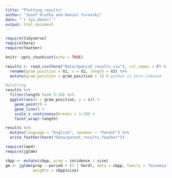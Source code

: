 ```yaml
---
title: "Plotting results"
author: "Josef Klafka and Daniel Yurovsky"
date: "`r Sys.Date()`"
output: html_document
---
```


```r
require(tidyverse)
require(here)
require(feather)

knitr::opts_chunk$set(echo = TRUE)
```

```r
results <- read_csv(here("Data/Spanish_results.csv"), col_names = F) %>%
  rename(gram_position = X1, s = X2, length = X3) %>%
  mutate(gram_position = gram_position + 1) # python is zero-indexed

#plotting 
results %>%
  filter(length %in% 5:10) %>% 
  ggplot(aes(x = gram_position, y = s)) + 
    geom_point() + 
    geom_line() + 
    scale_x_continuous(breaks = 1:10) + 
    facet_wrap(~length)
```

```r
results %>% 
  mutate(language = "English", speaker = "Parent") %>% 
  write_feather(here("Data/parent_results.feather"))
```

```r
require(lme4)
require(jglmm)

cbpp <- mutate(cbpp, prop = incidence / size)
gm <- jglmm(prop ~ period + (1 | herd), data = cbpp, family = "binomial",
            weights = cbpp$size)
```